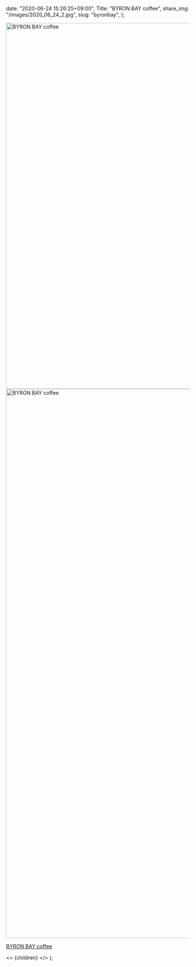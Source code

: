 
  date: "2020-06-24 15:26:25+09:00",
  Title: "BYRON BAY coffee",
  share_img: "/images/2020_06_24_2.jpg",
  slug: "byronbay",
};

<img src="/images/2020_06_24_2.jpg" alt="BYRON BAY coffee" width="1500" height="1000" />
<img src="/images/2020_06_24_1.jpg" alt="BYRON BAY coffee" width="1000" height="1500" />

<a href="http://www.byronbaycoffeejapan.com/">BYRON BAY coffee</a>

  <>
    <Head>
      <title>{meta.Title} | 異郷好実</title>
    </Head>
    <PostLayout meta={meta}>{children}</PostLayout>
  </>
);
